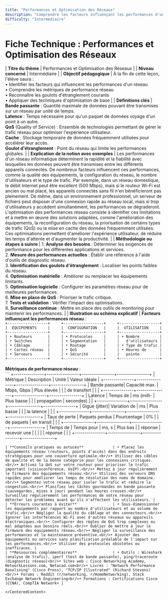 ```yaml
---
title: "Performances et Optimisation des Réseaux"
description: "Comprendre les facteurs influençant les performances d'un réseau et les techniques d'optimisation"
difficulty: "Intermédiaire"
---
```


<CenteredContent>

# Fiche Technique : Performances et Optimisation des Réseaux

| **Titre du thème**                            | Performances et Optimisation des Réseaux                                                                                                                                                                                                                                                                                                                                                                                         |
| **Niveau concerné**                           | Intermédiaire                                                                                                                                                                                                                                                                                                                                                                                                                                  |
| **Objectif pédagogique**                      | À la fin de cette leçon, l'élève saura : <br/>• Identifier les facteurs qui influencent les performances d'un réseau <br/>• Comprendre les métriques de performance réseau <br/>• Reconnaître les goulots d'étranglement courants <br/>• Appliquer des techniques d'optimisation de base                                                                                                                                                                                                                |
| **Définitions clés**                          | **Bande passante** : Quantité maximale de données pouvant être transmises sur un réseau par unité de temps. <br/>**Latence** : Temps nécessaire pour qu'un paquet de données voyage d'un point à un autre. <br/>**QoS** (Quality of Service) : Ensemble de technologies permettant de gérer le trafic réseau pour optimiser l'expérience utilisateur. <br/>**Cache** : Stockage temporaire de données fréquemment utilisées pour accélérer leur accès. <br/>**Goulot d'étranglement** : Point du réseau qui limite les performances globales.                                                                                                          |
| **Explication de la notion avec exemples**    | Les performances d'un réseau informatique déterminent la rapidité et la fiabilité avec lesquelles les données peuvent être transmises entre les différents appareils connectés. De nombreux facteurs influencent ces performances, comme la qualité des équipements, la configuration du réseau, le nombre d'utilisateurs et le type de trafic. Par exemple, dans un réseau domestique, le débit Internet peut être excellent (500 Mbps), mais si le routeur Wi-Fi est ancien ou mal placé, les appareils connectés sans fil n'en bénéficieront pas pleinement. De même, dans un environnement professionnel, un serveur de fichiers peut disposer d'une connexion rapide au réseau local, mais si trop d'utilisateurs y accèdent simultanément, les performances se dégraderont. L'optimisation des performances réseau consiste à identifier ces limitations et à mettre en œuvre des solutions adaptées, comme l'amélioration des équipements, la reconfiguration du réseau, la priorisation de certains types de trafic (QoS) ou la mise en cache des données fréquemment utilisées. Ces optimisations permettent d'améliorer l'expérience utilisateur, de réduire les temps d'attente et d'augmenter la productivité.                                                                                                                       |
| **Méthodologie ou étapes à suivre**           | 1. **Analyse des besoins** : Déterminer les exigences de performance pour les différentes applications et services.<br/>2. **Mesure des performances actuelles** : Établir une référence à l'aide d'outils de diagnostic réseau.<br/>3. **Identification des goulots d'étranglement** : Localiser les points faibles du réseau.<br/>4. **Optimisation matérielle** : Améliorer ou remplacer les équipements limitants.<br/>5. **Optimisation logicielle** : Configurer les paramètres réseau pour de meilleures performances.<br/>6. **Mise en place de QoS** : Prioriser le trafic critique.<br/>7. **Tests et validation** : Vérifier l'impact des optimisations.<br/>8. **Surveillance continue** : Mettre en place des outils de monitoring pour maintenir les performances. |
| **Illustration ou schéma explicatif**         | **Facteurs influençant les performances réseau** : <br/>```
+------------------+     +------------------+     +------------------+
|  ÉQUIPEMENTS     |     |  CONFIGURATION   |     |  UTILISATION     |
+------------------+     +------------------+     +------------------+
| • Routeurs       |     | • Protocoles     |     | • Nombre         |
| • Switches       |     | • Segmentation   |     |   d'utilisateurs |
| • Câblage        |     | • Routage        |     | • Type de trafic |
| • Cartes réseau  |     | • QoS            |     | • Heures de      |
| • Serveurs       |     | • Sécurité       |     |   pointe         |
+------------------+     +------------------+     +------------------+
``` <br/><br/>**Métriques de performance réseau** : <br/>```
+---------------+----------------+----------------+----------------+
| Métrique      | Description    | Unité          | Valeur idéale  |
+---------------+----------------+----------------+----------------+
| Bande passante| Capacité max.  | Mbps, Gbps     | Plus élevée    |
|               | de transfert   |                |                |
+---------------+----------------+----------------+----------------+
| Latence       | Temps de       | ms (milli-     | Plus basse     |
|               | propagation    | secondes)      |                |
+---------------+----------------+----------------+----------------+
| Gigue (jitter)| Variation de   | ms             | Plus basse     |
|               | la latence     |                |                |
+---------------+----------------+----------------+----------------+
| Taux de perte | Paquets perdus | Pourcentage    | 0%             |
| de paquets    | en transit     |                |                |
+---------------+----------------+----------------+----------------+
| Temps de      | Temps pour     | ms, s          | Plus bas       |
| réponse       | recevoir une   |                |                |
|               | réponse        |                |                |
+---------------+----------------+----------------+----------------+
``` |
| **Conseils pratiques ou astuces**             | • Placez les équipements réseau (routeurs, points d'accès) dans des endroits stratégiques pour une couverture optimale.<br/>• Utilisez des câbles de qualité et de la bonne catégorie pour les connexions critiques.<br/>• Activez la QoS sur votre routeur pour prioriser le trafic important (visioconférence, VoIP).<br/>• Mettez à jour régulièrement le firmware des équipements réseau.<br/>• Utilisez des serveurs DNS rapides pour améliorer les temps de résolution des noms de domaine.<br/>• Segmentez votre réseau pour isoler le trafic et réduire la congestion.<br/>• Planifiez les tâches gourmandes en bande passante (sauvegardes, mises à jour) pendant les heures creuses.<br/>• Surveillez régulièrement les performances de votre réseau pour détecter les problèmes avant qu'ils n'affectent les utilisateurs. |
| **Erreurs courantes à éviter**                | • Sous-dimensionner les équipements par rapport au nombre d'utilisateurs et au volume de trafic.<br/>• Négliger la qualité du câblage et des connecteurs.<br/>• Ignorer les interférences Wi-Fi avec d'autres réseaux ou appareils électroniques.<br/>• Configurer des règles de QoS trop complexes ou mal adaptées aux besoins réels.<br/>• Oublier de mettre à jour le firmware des équipements réseau.<br/>• Négliger la surveillance des performances et la maintenance préventive.<br/>• Ajouter des équipements ou services sans planification préalable de l'impact sur les performances.<br/>• Utiliser des protocoles obsolètes ou inefficaces. |
| **Ressources complémentaires**                | • Outils : Wireshark (analyse de trafic), iperf (test de bande passante), ping/traceroute (diagnostic réseau)<br/>• Sites web : Cisco Networking Academy, NetworkLessons.com, Netacad.com<br/>• Livres : "Network Performance Baselining" (Cisco Press), "TCP/IP Illustrated" (Richard Stevens)<br/>• Forums : Reddit (r/networking, r/HomeNetworking), Stack Exchange Network Engineering<br/>• Formations : Certifications Cisco (CCNA), CompTIA Network+ |

</CenteredContent>